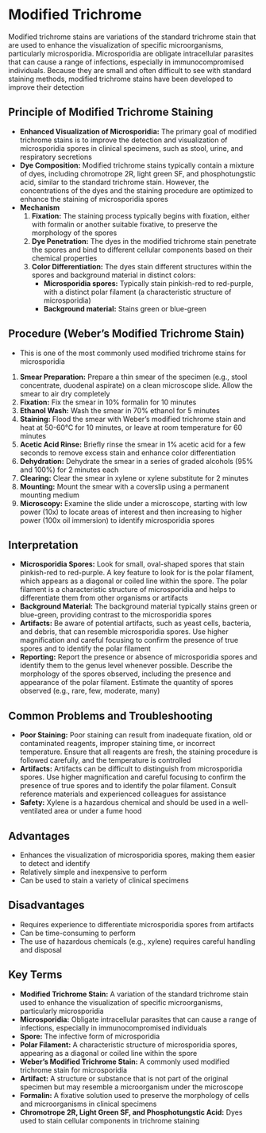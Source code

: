 # Modified Trichrome {-}

Modified trichrome stains are variations of the standard trichrome stain that are used to enhance the visualization of specific microorganisms, particularly microsporidia. Microsporidia are obligate intracellular parasites that can cause a range of infections, especially in immunocompromised individuals. Because they are small and often difficult to see with standard staining methods, modified trichrome stains have been developed to improve their detection

## **Principle of Modified Trichrome Staining** {-}

*   **Enhanced Visualization of Microsporidia:** The primary goal of modified trichrome stains is to improve the detection and visualization of microsporidia spores in clinical specimens, such as stool, urine, and respiratory secretions
*   **Dye Composition:** Modified trichrome stains typically contain a mixture of dyes, including chromotrope 2R, light green SF, and phosphotungstic acid, similar to the standard trichrome stain. However, the concentrations of the dyes and the staining procedure are optimized to enhance the staining of microsporidia spores
*   **Mechanism**
    1.  **Fixation:** The staining process typically begins with fixation, either with formalin or another suitable fixative, to preserve the morphology of the spores
    2.  **Dye Penetration:** The dyes in the modified trichrome stain penetrate the spores and bind to different cellular components based on their chemical properties
    3.  **Color Differentiation:** The dyes stain different structures within the spores and background material in distinct colors:
        *   **Microsporidia spores:** Typically stain pinkish-red to red-purple, with a distinct polar filament (a characteristic structure of microsporidia)
        *   **Background material:** Stains green or blue-green

## **Procedure (Weber's Modified Trichrome Stain)** {-}

*   This is one of the most commonly used modified trichrome stains for microsporidia

1.  **Smear Preparation:** Prepare a thin smear of the specimen (e.g., stool concentrate, duodenal aspirate) on a clean microscope slide. Allow the smear to air dry completely
2.  **Fixation:** Fix the smear in 10% formalin for 10 minutes
3.  **Ethanol Wash:** Wash the smear in 70% ethanol for 5 minutes
4.  **Staining:** Flood the smear with Weber's modified trichrome stain and heat at 50-60°C for 10 minutes, or leave at room temperature for 60 minutes
5.  **Acetic Acid Rinse:** Briefly rinse the smear in 1% acetic acid for a few seconds to remove excess stain and enhance color differentiation
6.  **Dehydration:** Dehydrate the smear in a series of graded alcohols (95% and 100%) for 2 minutes each
7.  **Clearing:** Clear the smear in xylene or xylene substitute for 2 minutes
8.  **Mounting:** Mount the smear with a coverslip using a permanent mounting medium
9.  **Microscopy:** Examine the slide under a microscope, starting with low power (10x) to locate areas of interest and then increasing to higher power (100x oil immersion) to identify microsporidia spores

## **Interpretation** {-}

*   **Microsporidia Spores:** Look for small, oval-shaped spores that stain pinkish-red to red-purple. A key feature to look for is the polar filament, which appears as a diagonal or coiled line within the spore. The polar filament is a characteristic structure of microsporidia and helps to differentiate them from other organisms or artifacts
*   **Background Material:** The background material typically stains green or blue-green, providing contrast to the microsporidia spores
*   **Artifacts:** Be aware of potential artifacts, such as yeast cells, bacteria, and debris, that can resemble microsporidia spores. Use higher magnification and careful focusing to confirm the presence of true spores and to identify the polar filament
*   **Reporting:** Report the presence or absence of microsporidia spores and identify them to the genus level whenever possible. Describe the morphology of the spores observed, including the presence and appearance of the polar filament. Estimate the quantity of spores observed (e.g., rare, few, moderate, many)

## **Common Problems and Troubleshooting** {-}

*   **Poor Staining:** Poor staining can result from inadequate fixation, old or contaminated reagents, improper staining time, or incorrect temperature. Ensure that all reagents are fresh, the staining procedure is followed carefully, and the temperature is controlled
*   **Artifacts:** Artifacts can be difficult to distinguish from microsporidia spores. Use higher magnification and careful focusing to confirm the presence of true spores and to identify the polar filament. Consult reference materials and experienced colleagues for assistance
*   **Safety:** Xylene is a hazardous chemical and should be used in a well-ventilated area or under a fume hood

## **Advantages** {-}

*   Enhances the visualization of microsporidia spores, making them easier to detect and identify
*   Relatively simple and inexpensive to perform
*   Can be used to stain a variety of clinical specimens

## **Disadvantages** {-}

*   Requires experience to differentiate microsporidia spores from artifacts
*   Can be time-consuming to perform
*   The use of hazardous chemicals (e.g., xylene) requires careful handling and disposal

## **Key Terms** {-}

*   **Modified Trichrome Stain:** A variation of the standard trichrome stain used to enhance the visualization of specific microorganisms, particularly microsporidia
*   **Microsporidia:** Obligate intracellular parasites that can cause a range of infections, especially in immunocompromised individuals
*   **Spore:** The infective form of microsporidia
*   **Polar Filament:** A characteristic structure of microsporidia spores, appearing as a diagonal or coiled line within the spore
*   **Weber's Modified Trichrome Stain:** A commonly used modified trichrome stain for microsporidia
*   **Artifact:** A structure or substance that is not part of the original specimen but may resemble a microorganism under the microscope
*   **Formalin:** A fixative solution used to preserve the morphology of cells and microorganisms in clinical specimens
*   **Chromotrope 2R, Light Green SF, and Phosphotungstic Acid:** Dyes used to stain cellular components in trichrome staining
